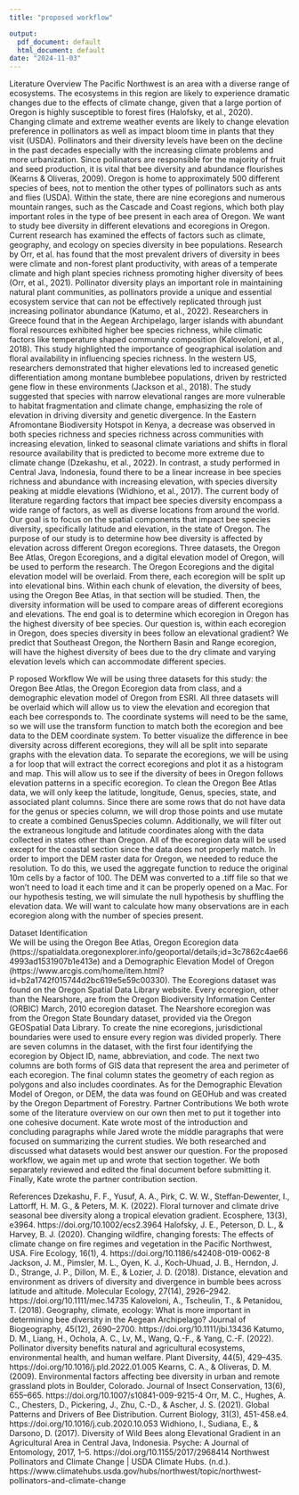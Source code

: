 ```yaml
---
title: "proposed workflow"

output:
  pdf_document: default
  html_document: default
date: "2024-11-03"
---
```

   Literature Overview
    The Pacific Northwest is an area with a diverse range of ecosystems. The ecosystems in this region are likely to experience dramatic changes due to the effects of climate change, given that a large portion of Oregon is highly susceptible to forest fires (Halofsky, et al., 2020).  Changing climate and extreme weather events are likely to change elevation preference in pollinators as well as impact bloom time in plants that they visit (USDA). Pollinators and their diversity levels have been on the decline in the past decades especially with the increasing climate problems and more urbanization. Since pollinators are responsible for the majority of fruit and seed production, it is vital that bee diversity and abundance flourishes (Kearns & Oliveras, 2009). Oregon is home to approximately 500 different species of bees, not to mention the other types of pollinators such as ants and flies (USDA). Within the state, there are nine ecoregions and numerous mountain ranges, such as the Cascade and Coast regions, which both play important roles in the type of bee present in each area of Oregon. We want to study bee diversity in different elevations and ecoregions in Oregon.
    Current research has examined the effects of factors such as climate, geography, and ecology on species diversity in bee populations. Research by Orr, et al. has found that the most prevalent drivers of diversity in bees were climate and non-forest plant productivity, with areas of a temperate climate and high plant species richness promoting higher diversity of bees (Orr, et al., 2021). Pollinator diversity plays an important role in maintaining natural plant communities, as pollinators provide a unique and essential ecosystem service that can not be effectively replicated through just increasing pollinator abundance (Katumo, et al., 2022).
    Researchers in Greece found that in the Aegean Archipelago, larger islands with abundant floral resources exhibited higher bee species richness, while climatic factors like temperature shaped community composition (Kaloveloni, et al., 2018). This study highlighted the importance of geographical isolation and floral availability in influencing species richness. In the western US, researchers demonstrated that higher elevations led to increased genetic differentiation among montane bumblebee populations, driven by restricted gene flow in these environments (Jackson et al., 2018). The study suggested that species with narrow elevational ranges are more vulnerable to habitat fragmentation and climate change, emphasizing the role of elevation in driving diversity and genetic divergence.
    In the Eastern Afromontane Biodiversity Hotspot in Kenya, a decrease was observed in both species richness and species richness across communities with increasing elevation, linked to seasonal climate variations and shifts in floral resource availability that is predicted to become more extreme due to climate change (Dzekashu, et al., 2022). In contrast, a study performed in Central Java, Indonesia, found there to be a linear increase in bee species richness and abundance with increasing elevation, with species diversity peaking at middle elevations (Widhiono, et al., 2017). The current body of literature regarding factors that impact bee species diversity encompass a wide range of factors, as well as diverse locations from around the world. Our goal is to focus on the spatial components that impact bee species diversity, specifically latitude and elevation, in the state of Oregon.
    The purpose of our study is to determine how bee diversity is affected by elevation across different Oregon ecoregions. Three datasets, the Oregon Bee Atlas, Oregon Ecoregions, and a digital elevation model of Oregon, will be used to perform the research. The Oregon Ecoregions and the digital elevation model will be overlaid. From there, each ecoregion will be split up into elevational bins. Within each chunk of elevation, the diversity of bees, using the Oregon Bee Atlas, in that section will be studied. Then, the diversity information will be used to compare areas of different ecoregions and elevations. The end goal is to determine which ecoregion in Oregon has the highest diversity of bee species. Our question is, within each ecoregion in Oregon, does species diversity in bees follow an elevational gradient? We predict that Southeast Oregon, the Northern Basin and Range ecoregion, will have the highest diversity of bees due to the dry climate and varying elevation levels which can accommodate different species. 

P roposed Workflow
    We will be using three datasets for this study: the Oregon Bee Atlas, the Oregon Ecoregion data from class, and a demographic elevation model of Oregon from ESRI. All three datasets will be overlaid which will allow us to view the elevation and ecoregion that each bee corresponds to. The coordinate systems will need to be the same, so we will use the transform function to match both the ecoregion and bee data to the DEM coordinate system. To better visualize the difference in bee diversity across different ecoregions, they will all be split into separate graphs with the elevation data. To separate the ecoregions, we will be using a for loop that will extract the correct ecoregions and plot it as a histogram and map. This will allow us to see if the diversity of bees in Oregon follows elevation patterns in a specific ecoregion. To clean the Oregon Bee Atlas data, we will only keep the latitude, longitude, Genus, species, state, and associated plant columns.  Since there are some rows that do not have data for the genus or species column, we will drop those points and use mutate to create a combined GenusSpecies column. Additionally, we will filter out the extraneous longitude and latitude coordinates along with the data collected in states other than Oregon. All of the ecoregion data will be used except for the coastal section since the data does not properly match. In order to import the DEM raster data for Oregon, we needed to reduce the resolution. To do this, we used the aggregate function to reduce the original 10m cells by a factor of 100. The DEM was converted to a .tiff file so that we won’t need to load it each time and it can be properly opened on a Mac. For our hypothesis testing, we will simulate the null hypothesis by shuffling the elevation data. We will want to calculate how many observations are in each ecoregion along with the number of species present. 

Dataset Identification  
	  We will be using the Oregon Bee Atlas, Oregon Ecoregion data (https://spatialdata.oregonexplorer.info/geoportal/details;id=3c7862c4ae664993ad1531907b1e413e) and a Demographic Elevation Model of Oregon (https://www.arcgis.com/home/item.html?id=b2a1742f015744d2bc619e5e59c00330). The Ecoregions dataset was found on the Oregon Spatial Data Library website. Every ecoregion, other than the Nearshore, are from the Oregon Biodiversity Information Center (ORBIC) March, 2010 ecoregion dataset. The Nearshore ecoregion was from the Oregon State Boundary dataset, provided via the Oregon GEOSpatial Data Library. To create the nine ecoregions, jurisdictional boundaries were used to ensure every region was divided properly. There are seven columns in the dataset, with the first four identifying the ecoregion by Object ID, name, abbreviation, and code. The next two columns are both forms of GIS data that represent the area and perimeter of each ecoregion. The final column states the geometry of each region as polygons and also includes coordinates. As for the Demographic Elevation Model of Oregon, or DEM, the data was found on GEOHub and was created by the Oregon Department of Forestry. 
Partner Contributions
  	We both wrote some of the literature overview on our own then met to put it together into one cohesive document. Kate wrote most of the introduction and concluding paragraphs while Jared wrote the middle paragraphs that were focused on summarizing the current studies. We both researched and discussed what datasets would best answer our question. For the proposed workflow, we again met up and wrote that section together. We both separately reviewed and edited the final document before submitting it. Finally, Kate wrote the partner contribution section. 





References
Dzekashu, F. F., Yusuf, A. A., Pirk, C. W. W., Steffan‐Dewenter, I., Lattorff, H. M. G., & Peters, M. K. (2022). Floral turnover and climate drive seasonal bee diversity along a tropical elevation gradient. Ecosphere, 13(3), e3964. https://doi.org/10.1002/ecs2.3964
Halofsky, J. E., Peterson, D. L., & Harvey, B. J. (2020). Changing wildfire, changing forests: The effects of climate change on fire regimes and vegetation in the Pacific Northwest, USA. Fire Ecology, 16(1), 4. https://doi.org/10.1186/s42408-019-0062-8
Jackson, J. M., Pimsler, M. L., Oyen, K. J., Koch‐Uhuad, J. B., Herndon, J. D., Strange, J. P., Dillon, M. E., & Lozier, J. D. (2018). Distance, elevation and environment as drivers of diversity and divergence in bumble bees across latitude and altitude. Molecular Ecology, 27(14), 2926–2942. https://doi.org/10.1111/mec.14735
Kaloveloni, A., Tscheulin, T., & Petanidou, T. (2018). Geography, climate, ecology: What is more important in determining bee diversity in the Aegean Archipelago? Journal of Biogeography, 45(12), 2690–2700. https://doi.org/10.1111/jbi.13436
Katumo, D. M., Liang, H., Ochola, A. C., Lv, M., Wang, Q.-F., & Yang, C.-F. (2022). Pollinator diversity benefits natural and agricultural ecosystems, environmental health, and human welfare. Plant Diversity, 44(5), 429–435. https://doi.org/10.1016/j.pld.2022.01.005
Kearns, C. A., & Oliveras, D. M. (2009). Environmental factors affecting bee diversity in urban and remote grassland plots in Boulder, Colorado. Journal of Insect Conservation, 13(6), 655–665. https://doi.org/10.1007/s10841-009-9215-4
Orr, M. C., Hughes, A. C., Chesters, D., Pickering, J., Zhu, C.-D., & Ascher, J. S. (2021). Global Patterns and Drivers of Bee Distribution. Current Biology, 31(3), 451-458.e4. https://doi.org/10.1016/j.cub.2020.10.053
Widhiono, I., Sudiana, E., & Darsono, D. (2017). Diversity of Wild Bees along Elevational Gradient in an Agricultural Area in Central Java, Indonesia. Psyche: A Journal of Entomology, 2017, 1–5. https://doi.org/10.1155/2017/2968414
Northwest Pollinators and Climate Change | USDA Climate Hubs. (n.d.). https://www.climatehubs.usda.gov/hubs/northwest/topic/northwest-pollinators-and-climate-change
